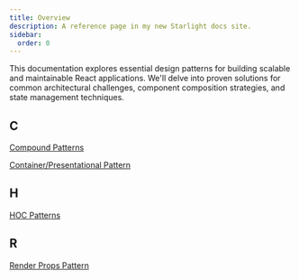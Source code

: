 ```yaml
---
title: Overview
description: A reference page in my new Starlight docs site.
sidebar:
  order: 0
---
```


This documentation explores essential design patterns for building scalable and maintainable React applications. We'll delve into proven solutions for common architectural challenges, component composition strategies, and state management techniques.

## C
[Compound Patterns](/react/design-patterns/compound-patterns/)

[Container/Presentational Pattern](/react/design-patterns/container-presentational-pattern/)

## H
[HOC Patterns](/react/design-patterns/hoc-patterns/)

## R
[Render Props Pattern](/react/design-patterns/render-props-pattern/)